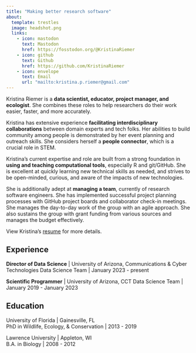 ```yaml
---
title: "Making better research software"
about: 
  template: trestles
  image: headshot.png
  links:
    - icon: mastodon
      text: Mastodon
      href: https://fosstodon.org/@KristinaRiemer
    - icon: github
      text: Github
      href: https://github.com/KristinaRiemer
    - icon: envelope
      text: Email
      url: "mailto:kristina.p.riemer@gmail.com"
---
```


Kristina Riemer is a **data scientist, educator, project manager, and ecologist**. She combines these roles to help researchers do their work easier, faster, and more accurately. 

Kristina has extensive experience **facilitating interdisciplinary collaborations** between domain experts and tech folks. Her abilities to build community among people is demonstrated by her event planning and outreach skills. She considers herself a **people connector**, which is a crucial role in STEM. 

Kristina's current expertise and role are built from a strong foundation in **using and teaching computational tools**, especially R and git/GitHub. She is excellent at quickly learning new technical skills as needed, and strives to be open-minded, curious, and aware of the impacts of new technologies. 

She is additionally adept at **managing a team**, currently of research software engineers. She has implemented successful project planning processes with GitHub project boards and collaborator check-in meetings. She manages the day-to-day work of the group with an agile approach. She also sustains the group with grant funding from various sources and manages the budget effectively. 

View Kristina's [resume](riemer_resume.pdf) for more details. 

## Experience

**Director of Data Science** | University of Arizona, Communications & Cyber Technologies Data Science Team | January 2023 - present

**Scientific Programmer** | University of Arizona, CCT Data Science Team | January 2019 - January 2023

## Education

University of Florida | Gainesville, FL  
PhD in Wildlife, Ecology, & Conservation | 2013 - 2019

Lawrence University | Appleton, WI  
B.A. in Biology | 2008 - 2012
